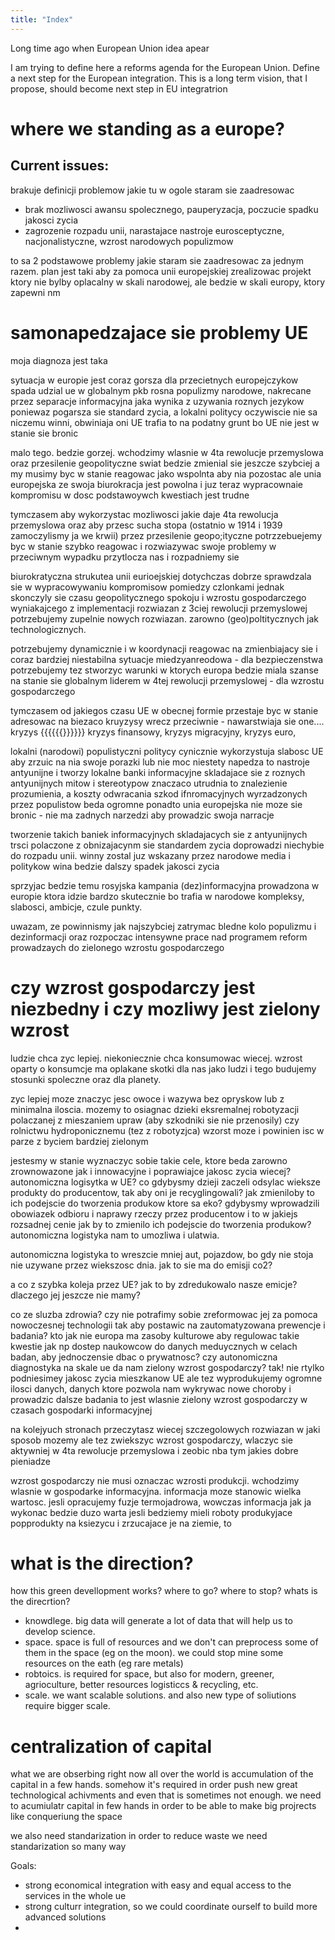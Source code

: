 ```yaml
---
title: "Index"
---
```


Long time ago when European Union idea apear

I am trying to define here a reforms agenda for the European Union.
Define a next step for the European integration.
This is a long term vision, that I propose, should become next step in EU integratrion

# where we standing as a europe?

Current issues:
-

brakuje definicji problemow jakie tu w ogole staram sie zaadresowac
- brak mozliwosci awansu spolecznego, pauperyzacja, poczucie spadku jakosci zycia
- zagrozenie rozpadu unii, narastajace nastroje eurosceptyczne, nacjonalistyczne, wzrost narodowych populizmow

to sa 2 podstawowe problemy jakie staram sie zaadresowac za jednym razem.
plan jest taki aby za pomoca unii europejskiej zrealizowac projekt ktory nie bylby oplacalny w skali narodowej, ale bedzie w skali europy, ktory zapewni nm

# samonapedzajace sie problemy UE
moja diagnoza jest taka

sytuacja w europie jest coraz gorsza dla przecietnych europejczykow
spada udzial ue w globalnym pkb
rosna populizmy narodowe, nakrecane przez separacje informacyjna jaka wynika z uzywania roznych jezykow
poniewaz pogarsza sie standard zycia, a lokalni politycy oczywiscie nie sa niczemu winni, obwiniaja oni UE
trafia to na podatny grunt bo UE nie jest w stanie sie bronic

malo tego. bedzie gorzej.
wchodzimy wlasnie w 4ta rewolucje przemyslowa oraz przesilenie geopolityczne
swiat bedzie zmienial sie jeszcze szybciej a my musimy byc w stanie reagowac jako wspolnta aby nia pozostac
ale unia europejska ze swoja biurokracja jest powolna i juz teraz wypracownaie kompromisu w dosc podstawoywch kwestiach jest trudne

tymczasem aby wykorzystac mozliwosci jakie daje 4ta rewolucja przemyslowa
oraz aby przesc sucha stopa (ostatnio w 1914 i 1939 zamoczylismy ja we krwii) przez przesilenie geopo;ityczne
potrzzebuejemy byc w stanie szybko reagowac i rozwiazywac swoje problemy
w przeciwnym wypadku przytlocza nas i rozpadniemy sie

biurokratyczna strukutea unii eurioejskiej dotychczas dobrze sprawdzala sie w wypracowywaniu kompromisow pomiedzy czlonkami
jednak skonczyly sie czasu geopolitycznego spokoju i wzrostu gospodarczego wyniakajcego z implementacji rozwiazan z 3ciej rewolucji przemyslowej
potrzebujemy zupelnie nowych rozwiazan. zarowno (geo)poltitycznych jak technologicznych.

potrzebujemy dynamicznie i w koordynacji reagowac na zmienbiajacy sie i coraz bardziej niestabilna sytuacje miedzyanreodowa - dla bezpieczenstwa
potrzebujemy tez stworzyc warunki w ktorych europa bedzie miala szanse na stanie sie globalnym liderem w 4tej rewolucji przemyslowej - dla wzrostu gospodarczego

tymczasem od jakiegos czasu UE w obecnej formie przestaje byc w stanie adresowac na biezaco kruyzysy
wrecz przeciwnie - nawarstwiaja sie one.... kryzys {{{{{{}}}}}}  kryzys finansowy, kryzys migracyjny, kryzys euro,

lokalni (narodowi) populistyczni politycy cynicznie wykorzystuja slabosc UE aby zrzuic na nia swoje porazki lub nie moc
niestety napedza to nastroje antyunijne i tworzy lokalne banki  informacyjne skladajace sie z roznych antyunijnych mitow i stereotypow
znaczaco utrudnia to znalezienie prozumienia,  a koszty odwracania szkod ifnromacyjnych wyrzadzonych przez populistow beda ogromne
ponadto unia europejska nie moze sie bronic - nie ma zadnych narzedzi aby prowadzic swoja narracje

tworzenie takich baniek informacyjnych skladajacych sie z antyunijnych trsci
polaczone z obnizajacynm sie standardem zycia doprowadzi niechybie do rozpadu unii.
winny zostal juz wskazany przez narodowe media i politykow
wina bedzie dalszy spadek jakosci zycia

sprzyjac bedzie temu rosyjska kampania (dez)informacyjna prowadzona w europie
ktora idzie bardzo skutecznie bo trafia w narodowe kompleksy, slabosci, ambicje, czule punkty.

uwazam, ze powinnismy jak najszybciej zatrymac bledne kolo populizmu i dezinformacji
oraz rozpoczac intensywne prace nad programem reform prowadzaych do zielonego wzrostu gospodarczego

# czy wzrost gospodarczy jest niezbedny i czy mozliwy jest zielony wzrost
ludzie chca zyc lepiej. niekoniecznie chca konsumowac wiecej.
wzrost oparty o konsumcje ma oplakane skotki dla nas jako ludzi i tego budujemy stosunki spoleczne oraz dla planety.

zyc lepiej moze znaczyc jesc owoce i wazywa bez opryskow lub z minimalna iloscia.
mozemy to osiagnac dzieki eksremalnej robotyzacji polaczanej z mieszaniem upraw (aby szkodniki sie nie przenosily) czy rolnictwu hydroponicznemu (tez z robotyzjca)
wzorst moze i powinien isc w parze z byciem bardziej zielonym

jestesmy w stanie wyznaczyc sobie takie cele, ktore beda zarowno zrownowazone jak i innowacyjne i poprawiajce jakosc zycia
wiecej? autonomiczna logisytka w UE? co gdybysmy dzieji zaczeli odsylac wieksze produkty do producentow, tak aby oni je recyglingowali?
jak zmieniloby to ich podejscie do tworzenia produkow ktore sa eko?
gdybysmy wprowadzili obowiazek odbioru i naprawy rzeczy przez producentow i to w jakiejs rozsadnej cenie
jak by to zmienilo ich podejscie do tworzenia produkow?
autonomiczna logistyka nam to umozliwa i ulatwia.

autonomiczna logistyka to wreszcie mniej aut, pojazdow, bo gdy nie stoja nie uzywane przez wiekszosc dnia.
jak to sie ma do emisji co2?

a co z szybka koleja przez UE? jak to by zdredukowalo nasze emicje? dlaczego jej jeszcze nie mamy?

co ze sluzba zdrowia? czy nie potrafimy sobie zreformowac jej za pomoca nowoczesnej technologii tak aby postawic na zautomatyzowana prewencje i badania?
kto jak nie europa ma zasoby kulturowe aby regulowac takie kwestie jak np dostep naukowcow do danych meduycznych w celach badan, aby jednoczensie dbac o prywatnosc?
czy autonomiczna diagnostyka na skale ue da nam zielony wzrost gospodarczy?
tak! nie rtylko podniesimey jakosc zycia mieszkanow UE ale tez wyprodukujemy ogromne ilosci danych, danych ktore pozwola nam wykrywac nowe choroby i prowadzic dalsze badania
to jest wlasnie zielony wzrost gospodarczy w czasach gospodarki informacyjnej


na kolejyuch stronach przeczytasz wiecej szczegolowych rozwiazan w jaki sposob mozemy
ale tez zwiekszyc wzrost gospodarczy, wlaczyc sie aktywniej w 4ta rewolucje przemyslowa i zeobic nba tym jakies dobre pieniadze





wzrost gospodarczy nie musi oznaczac wzrosti produkcji. wchodzimy wlasnie w gospodarke informacyjna.
informacja moze stanowic wielka wartosc. jesli opracujemy fuzje termojadrowa, wowczas informacja jak ja wykonac bedzie duzo warta
jesli bedziemy mieli roboty produkyjace popprodukty na ksiezycu i zrzucajace je na ziemie, to

# what is the direction?
how this green devellopment works? where to go? where to stop? whats is the direcrtion?
- knowdlege. big data will generate a lot of data that will help us to develop science.
- space. space is full of resources and we don't can preprocess some of them in the space (eg on the moon). we could stop mine some resources on the eath (eg rare metals)
- robtoics. is required for space, but also for modern, greener, agrioculture, better resources logisticcs & recycling, etc.
- scale. we want scalable solutions. and also new type of soliutions require bigger scale.

# centralization of capital
what we are obserbing right now all over the world is accumulation of the capital in a few hands.
somehow it's required in order push new great technological achivments
and even that is sometimes not enough.
we need to acumiulatr capital in few hands in order to be able to make big projrects like conqueriung the space

we also need standarization in order to reduce waste
we need standarization so many way

Goals:
- strong economical integration with easy and equal access to the services in the whole ue
- strong culturr integration, so we could coordinate ourself to build more advanced solutions
-

